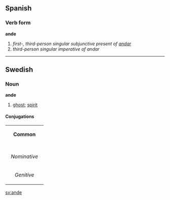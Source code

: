 ==Spanish==
===Verb form===
'''ande'''

# ''first-, third-person singular subjunctive present of [[andar]]''
# ''third-person singular imperative of andar''

----

==Swedish==
===Noun===
'''ande'''
#[[ghost]]; [[spirit]]
====Conjugations====
{| border=1 cellspacing=0 
| bgcolor=#FFFFF0 colspan=5 align=center | '''Common''' 
|- 
|- bgcolor=#FFFFF0 align=center 
! rowspan=2 | 
| colspan=2 | ''Singular'' 
| colspan=2 | ''Plural'' 
|- bgcolor=#FFFFF0 align=center 
| width=105 | ''Indefinite'' 
| width=105 | ''Definite'' 
| width=105 | ''Indefinite'' 
|  width=105 | ''Definite'' 
|- align=center 
| width=105 bgcolor=#FFFFF0 | ''Nominative'' 
| [[ande]] 
| [[anden]] 
| [[andar]] 
| [[andarna]] 
|- align=center 
| width=105 bgcolor=#FFFFF0 | ''Genitive'' 
| [[andes]] 
| [[andens]] 
| [[andars]] 
| [[andarnas]]
|} 
[[sv:ande]]